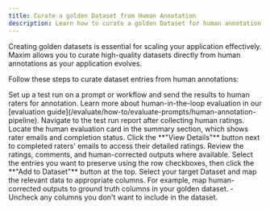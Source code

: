 ```yaml
---
title: Curate a golden Dataset from Human Annotation
description: Learn how to curate a golden Dataset for human annotation
---
```



Creating golden datasets is essential for scaling your application effectively. Maxim allows you to curate high-quality datasets directly from human annotations as your application evolves.

Follow these steps to curate dataset entries from human annotations:

<Steps>
<Step title="Set up a test run">
Set up a test run on a prompt or workflow and send the results to human raters for annotation. Learn more about human-in-the-loop evaluation in our [evaluation guide](/evaluate/how-to/evaluate-prompts/human-annotation-pipeline).
</Step>

<Step title="Access test run report">
Navigate to the test run report after collecting human ratings.
</Step>

<Step title="Find human evaluation card">
Locate the human evaluation card in the summary section, which shows rater emails and completion status.
</Step>

<Step title="View detailed ratings">
Click the **"View Details"** button next to completed raters' emails to access their detailed ratings.
</Step>

<Step title="Review evaluation data">
Review the ratings, comments, and human-corrected outputs where available.
</Step>

<Step title="Select entries to preserve">
Select the entries you want to preserve using the row checkboxes, then click the **"Add to Dataset"** button at the top.
</Step>

<Step title="Map data to dataset columns">
Select your target Dataset and map the relevant data to appropriate columns. For example, map human-corrected outputs to ground truth columns in your golden dataset.
- Uncheck any columns you don't want to include in the dataset.
</Step>
</Steps>

<MaximPlayer url="https://drive.google.com/file/d/1UnifOHr0dsM43_amNeQh9fK016CdJgI-/preview" />
